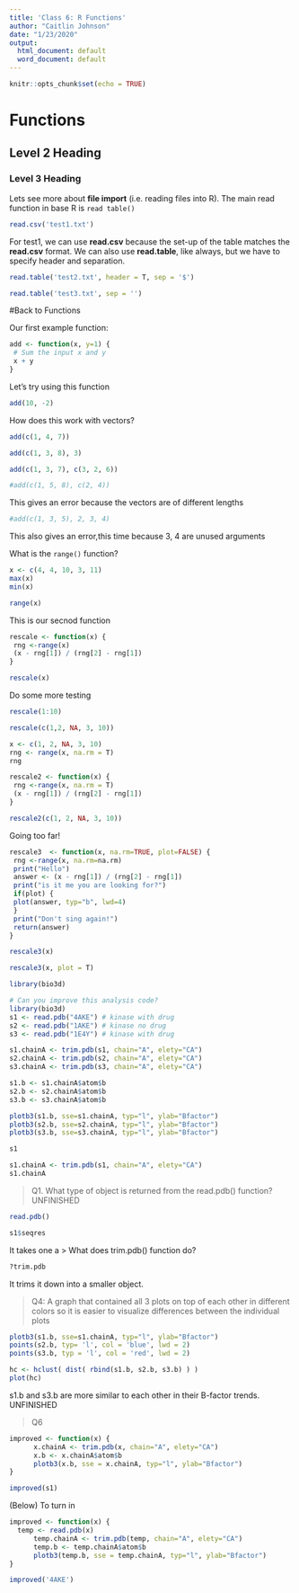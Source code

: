```yaml
---
title: 'Class 6: R Functions'
author: "Caitlin Johnson"
date: "1/23/2020"
output:
  html_document: default
  word_document: default
---
```


```r
knitr::opts_chunk$set(echo = TRUE)
```

# Functions

## Level 2 Heading

### Level 3 Heading

Lets see more about **file import** (i.e. reading files into R). The main read function in base R is `read table()`


```r
read.csv('test1.txt')
```
For test1, we can use **read.csv** because the set-up of the table matches the **read.csv** format. We can also use **read.table**, like always, but we have to specify header and separation.

```r
read.table('test2.txt', header = T, sep = '$')
```
```r
read.table('test3.txt', sep = '')

```

#Back to Functions

Our first example function: 
```r
add <- function(x, y=1) {
 # Sum the input x and y
 x + y
}
```

Let's try using this function
```r
add(10, -2)
```
How does this work with vectors?
```r
add(c(1, 4, 7))
```
```r
add(c(1, 3, 8), 3)
```
```r
add(c(1, 3, 7), c(3, 2, 6))
```
```r
#add(c(1, 5, 8), c(2, 4))
```
This gives an error because the vectors are of different lengths
```r
#add(c(1, 3, 5), 2, 3, 4)
```
This also gives an error,this time because 3, 4 are unused arguments


What is the `range()` function?
```r
x <- c(4, 4, 10, 3, 11)
max(x)
min(x)
```
```r
range(x)
```

This is our secnod function
```r
rescale <- function(x) {
 rng <-range(x)
 (x - rng[1]) / (rng[2] - rng[1])
}
```
```r
rescale(x)
```

Do some more testing
```r
rescale(1:10)
```
```r
rescale(c(1,2, NA, 3, 10))
```

```r
x <- c(1, 2, NA, 3, 10)
rng <- range(x, na.rm = T)
rng
```

```r
rescale2 <- function(x) {
 rng <-range(x, na.rm = T)
 (x - rng[1]) / (rng[2] - rng[1])
}
```

```r
rescale2(c(1, 2, NA, 3, 10))
```

Going too far!
```r
rescale3  <- function(x, na.rm=TRUE, plot=FALSE) {
 rng <-range(x, na.rm=na.rm)
 print("Hello")
 answer <- (x - rng[1]) / (rng[2] - rng[1])
 print("is it me you are looking for?")
 if(plot) {
 plot(answer, typ="b", lwd=4)
 }
 print("Don't sing again!")
 return(answer)
}

```
```r
rescale3(x)
```
```r
rescale3(x, plot = T)
```

```r
library(bio3d)
```
```r
# Can you improve this analysis code?
library(bio3d)
s1 <- read.pdb("4AKE") # kinase with drug
s2 <- read.pdb("1AKE") # kinase no drug
s3 <- read.pdb("1E4Y") # kinase with drug

s1.chainA <- trim.pdb(s1, chain="A", elety="CA")
s2.chainA <- trim.pdb(s2, chain="A", elety="CA")
s3.chainA <- trim.pdb(s3, chain="A", elety="CA")

s1.b <- s1.chainA$atom$b
s2.b <- s2.chainA$atom$b
s3.b <- s3.chainA$atom$b

plotb3(s1.b, sse=s1.chainA, typ="l", ylab="Bfactor")
plotb3(s2.b, sse=s2.chainA, typ="l", ylab="Bfactor")
plotb3(s3.b, sse=s3.chainA, typ="l", ylab="Bfactor")
```

```r
s1
```


```r
s1.chainA <- trim.pdb(s1, chain="A", elety="CA")
s1.chainA
```

>Q1. What type of object is returned from the read.pdb() function? UNFINISHED

```r
read.pdb()
```

```r
s1$seqres
```
It takes one a
> What does trim.pdb() function do?

```r
?trim.pdb

```
It trims it down into a smaller object.

>Q4: 
A graph that contained all 3 plots on top of each other in different colors so it is easier to visualize differences between the individual plots

```r
plotb3(s1.b, sse=s1.chainA, typ="l", ylab="Bfactor")
points(s2.b, typ= 'l', col = 'blue', lwd = 2)
points(s3.b, typ = 'l', col = 'red', lwd = 2)
```

```r
hc <- hclust( dist( rbind(s1.b, s2.b, s3.b) ) )
plot(hc)
```

s1.b and s3.b are more similar to each other in their B-factor trends. UNFINISHED

>Q6

```r

improved <- function(x) {
      x.chainA <- trim.pdb(x, chain="A", elety="CA")
      x.b <- x.chainA$atom$b
      plotb3(x.b, sse = x.chainA, typ="l", ylab="Bfactor")
}
```
```r
improved(s1)
```

(Below) To turn in
```r
improved <- function(x) {
  temp <- read.pdb(x)
      temp.chainA <- trim.pdb(temp, chain="A", elety="CA")
      temp.b <- temp.chainA$atom$b
      plotb3(temp.b, sse = temp.chainA, typ="l", ylab="Bfactor")
}
```
```r
improved('4AKE')
```

